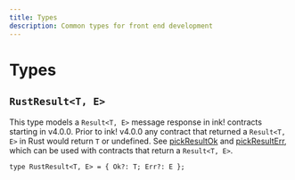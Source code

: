 ```yaml
---
title: Types
description: Common types for front end development
---
```


# Types

## `RustResult<T, E>`

This type models a `Result<T, E>` message response in ink! contracts starting in v4.0.0.
Prior to ink! v4.0.0 any contract that returned a `Result<T, E>` in Rust would return `T`
or undefined. See [pickResultOk](/frontend/utils/pick#pickresultok) and
[pickResultErr](/frontend/utils/pick#pickresultErr), which can be used with contracts that
return a `Result<T, E>`.

`type RustResult<T, E> = { Ok?: T; Err?: E };`